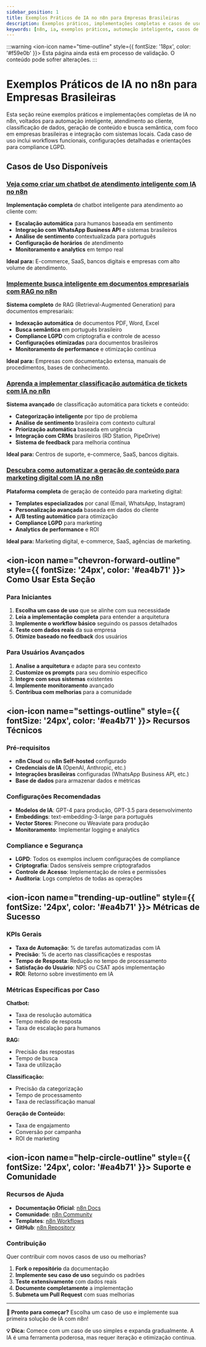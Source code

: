 ---
sidebar_position: 1
title: Exemplos Práticos de IA no n8n para Empresas Brasileiras
description: Exemplos práticos, implementações completas e casos de uso de IA no n8n para automação inteligente em empresas brasileiras.
keywords: [n8n, ia, exemplos práticos, automação inteligente, casos de uso IA Brasil, workflows empresariais, chatbot, rag, classificação automática, geração de conteúdo, integração Brasil, compliance LGPD]
---

:::warning
<ion-icon name="time-outline" style={{ fontSize: '18px', color: '#f59e0b' }}></ion-icon> Esta página ainda está em processo de validação. O conteúdo pode sofrer alterações.
:::

# Exemplos Práticos de IA no n8n para Empresas Brasileiras

Esta seção reúne exemplos práticos e implementações completas de IA no n8n, voltados para automação inteligente, atendimento ao cliente, classificação de dados, geração de conteúdo e busca semântica, com foco em empresas brasileiras e integração com sistemas locais. Cada caso de uso inclui workflows funcionais, configurações detalhadas e orientações para compliance LGPD.

## Casos de Uso Disponíveis

### [Veja como criar um chatbot de atendimento inteligente com IA no n8n](./chatbot-suporte)

**Implementação completa** de chatbot inteligente para atendimento ao cliente com:

- **Escalação automática** para humanos baseada em sentimento
- **Integração com WhatsApp Business API** e sistemas brasileiros
- **Análise de sentimento** contextualizada para português
- **Configuração de horários** de atendimento
- **Monitoramento e analytics** em tempo real

**Ideal para:** E-commerce, SaaS, bancos digitais e empresas com alto volume de atendimento.

### [Implemente busca inteligente em documentos empresariais com RAG no n8n](./rag-com-arquivos)

**Sistema completo** de RAG (Retrieval-Augmented Generation) para documentos empresariais:

- **Indexação automática** de documentos PDF, Word, Excel
- **Busca semântica** em português brasileiro
- **Compliance LGPD** com criptografia e controle de acesso
- **Configurações otimizadas** para documentos brasileiros
- **Monitoramento de performance** e otimização contínua

**Ideal para:** Empresas com documentação extensa, manuais de procedimentos, bases de conhecimento.

### [Aprenda a implementar classificação automática de tickets com IA no n8n](./classificacao-dados)

**Sistema avançado** de classificação automática para tickets e conteúdo:

- **Categorização inteligente** por tipo de problema
- **Análise de sentimento** brasileira com contexto cultural
- **Priorização automática** baseada em urgência
- **Integração com CRMs** brasileiros (RD Station, PipeDrive)
- **Sistema de feedback** para melhoria contínua

**Ideal para:** Centros de suporte, e-commerce, SaaS, bancos digitais.

### [Descubra como automatizar a geração de conteúdo para marketing digital com IA no n8n](./geracao-conteudo)

**Plataforma completa** de geração de conteúdo para marketing digital:

- **Templates especializados** por canal (Email, WhatsApp, Instagram)
- **Personalização avançada** baseada em dados do cliente
- **A/B testing automático** para otimização
- **Compliance LGPD** para marketing
- **Analytics de performance** e ROI

**Ideal para:** Marketing digital, e-commerce, SaaS, agências de marketing.

## <ion-icon name="chevron-forward-outline" style={{ fontSize: '24px', color: '#ea4b71' }}></ion-icon> Como Usar Esta Seção

### Para Iniciantes

1. **Escolha um caso de uso** que se alinhe com sua necessidade
2. **Leia a implementação completa** para entender a arquitetura
3. **Implemente o workflow básico** seguindo os passos detalhados
4. **Teste com dados reais** da sua empresa
5. **Otimize baseado no feedback** dos usuários

### Para Usuários Avançados

1. **Analise a arquitetura** e adapte para seu contexto
2. **Customize os prompts** para seu domínio específico
3. **Integre com seus sistemas** existentes
4. **Implemente monitoramento** avançado
5. **Contribua com melhorias** para a comunidade

## <ion-icon name="settings-outline" style={{ fontSize: '24px', color: '#ea4b71' }}></ion-icon> Recursos Técnicos

### Pré-requisitos

- **n8n Cloud** ou **n8n Self-hosted** configurado
- **Credenciais de IA** (OpenAI, Anthropic, etc.)
- **Integrações brasileiras** configuradas (WhatsApp Business API, etc.)
- **Base de dados** para armazenar dados e métricas

### Configurações Recomendadas

- **Modelos de IA**: GPT-4 para produção, GPT-3.5 para desenvolvimento
- **Embeddings**: text-embedding-3-large para português
- **Vector Stores**: Pinecone ou Weaviate para produção
- **Monitoramento**: Implementar logging e analytics

### Compliance e Segurança

- **LGPD**: Todos os exemplos incluem configurações de compliance
- **Criptografia**: Dados sensíveis sempre criptografados
- **Controle de Acesso**: Implementação de roles e permissões
- **Auditoria**: Logs completos de todas as operações

## <ion-icon name="trending-up-outline" style={{ fontSize: '24px', color: '#ea4b71' }}></ion-icon> Métricas de Sucesso

### KPIs Gerais

- **Taxa de Automação**: % de tarefas automatizadas com IA
- **Precisão**: % de acerto nas classificações e respostas
- **Tempo de Resposta**: Redução no tempo de processamento
- **Satisfação do Usuário**: NPS ou CSAT após implementação
- **ROI**: Retorno sobre investimento em IA

### Métricas Específicas por Caso

**Chatbot:**
- Taxa de resolução automática
- Tempo médio de resposta
- Taxa de escalação para humanos

**RAG:**
- Precisão das respostas
- Tempo de busca
- Taxa de utilização

**Classificação:**
- Precisão da categorização
- Tempo de processamento
- Taxa de reclassificação manual

**Geração de Conteúdo:**
- Taxa de engajamento
- Conversão por campanha
- ROI de marketing

## <ion-icon name="help-circle-outline" style={{ fontSize: '24px', color: '#ea4b71' }}></ion-icon> Suporte e Comunidade

### Recursos de Ajuda

- **Documentação Oficial**: [n8n Docs](https://docs.n8n.io)
- **Comunidade**: [n8n Community](https://community.n8n.io)
- **Templates**: [n8n Workflows](https://n8n.io/workflows)
- **GitHub**: [n8n Repository](https://github.com/n8n-io/n8n)

### Contribuição

Quer contribuir com novos casos de uso ou melhorias?

1. **Fork o repositório** da documentação
2. **Implemente seu caso de uso** seguindo os padrões
3. **Teste extensivamente** com dados reais
4. **Documente completamente** a implementação
5. **Submeta um Pull Request** com suas melhorias

---

**🚀 Pronto para começar?** Escolha um caso de uso e implemente sua primeira solução de IA com n8n!

**💡 Dica:** Comece com um caso de uso simples e expanda gradualmente. A IA é uma ferramenta poderosa, mas requer iteração e otimização contínua.
